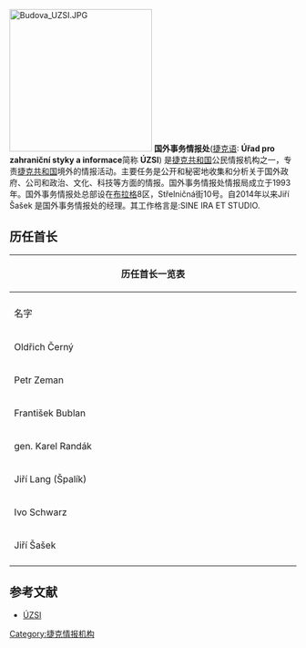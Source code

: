 {{Infobox Government agency
|agency_name     = 国外事务情报处
|nativename      =Úřad pro zahraniční styky a informace  
|nativename_a    =ÚZSI 
|logo            =
|logo_width      =
|logo_caption    =
|Source          = 
|seal            = Logo ÚZSI.gif
|seal_width      =
|seal_caption    =
|formed          = 1993 年
|preceding1      =
|preceding2      =
|dissolved       =
|superseding     =
|jurisdiction    = 
|headquarters    ={{CZE}}[[布拉格|布拉格]] 
|employees       =  
|budget          =
|minister1_name  = 
|minister1_pfo   = 
|minister2_name  =
|minister2_pfo   =
|chief1_name     = Jiří Šašek
|chief1_position = 经理
|chief2_name     =
|chief2_position =
|parent_agency   = 
|child1_agency   =
|child2_agency   =
|website         = http://www.uzsi.cz
|footnotes       =
}}
[[File:Budova_UZSI.JPG|250px]]
'''国外事务情报处'''([[捷克语|捷克语]]∶ '''Úřad pro zahraniční styky a informace'''简称 '''ÚZSI''') 是[[捷克共和国|捷克共和国]]公民情报机构之一，专责[[捷克共和国|捷克共和国]]境外的情报活动。主要任务是公开和秘密地收集和分析关于国外政府、公司和政治、文化、科技等方面的情报。国外事务情报处情报局成立于1993年。国外事务情报处总部设在[[布拉格|布拉格]]8区，Střelničná街10号。自2014年以来Jiří Šašek 是国外事务情报处的经理。其工作格言是:SINE IRA ET STUDIO.
==历任首长==
{|class="wikitable collapsible autocollapse" style="text-align:center"
|- style="background-color:# E9E9E9"
! colspan="3" style="width:690px;"|历任首长一览表
|- style="background-color:# E9E9E9"
|-
!名字
!时间
!照片
|-
|Oldřich Černý ||1994-1998||
|-
|Petr Zeman||1998-2001||
|-
|František Bublan||2001-2004||[http://g2.emag.cz/magazin/3791/bublan_frantisek_mgr.jpg]{{dead link|date=2017年12月 |bot=InternetArchiveBot |fix-attempted=yes }}
|-
| gen. Karel Randák||2004-2006||[http://i.idnes.cz/09/074/gal/VOT15d4c3_Randak.jpg]{{Wayback|url=http://i.idnes.cz/09/074/gal/VOT15d4c3_Randak.jpg |date=20140818111551 }}
|-
|Jiří Lang (Špalík) ||2006-2007||[http://i3.cn.cz/1332857668_201203270172_PRG_1.jpg]{{Wayback|url=http://i3.cn.cz/1332857668_201203270172_PRG_1.jpg |date=20160304114107 }}
|-
|Ivo Schwarz  ||2007-2014||[http://i3.cn.cz/1250523680_2009-08-17-uzsi.jpg]{{Wayback|url=http://i3.cn.cz/1250523680_2009-08-17-uzsi.jpg |date=20140826115754 }}
|-
|Jiří Šašek  ||2014-||[http://cdn.i0.cz/public-data/30/79/4d0adaa43533a667674a34ba84ac_r16:9_w480_h270_gi:photo:228529.jpg?hash=c4d17e6f7eb65c4e8f1881a09e68bfa2]{{Wayback|url=http://cdn.i0.cz/public-data/30/79/4d0adaa43533a667674a34ba84ac_r16:9_w480_h270_gi:photo:228529.jpg?hash=c4d17e6f7eb65c4e8f1881a09e68bfa2 |date=20140729082529 }}
|-
|}

== 参考文献 ==
{{Reflist}}
* [http://www.uzsi.cz ÚZSI]{{Wayback|url=http://www.uzsi.cz/ |date=20071118145415 }}
{{National Intelligence Agencies}}
[[Category:捷克情报机构|Category:捷克情报机构]]